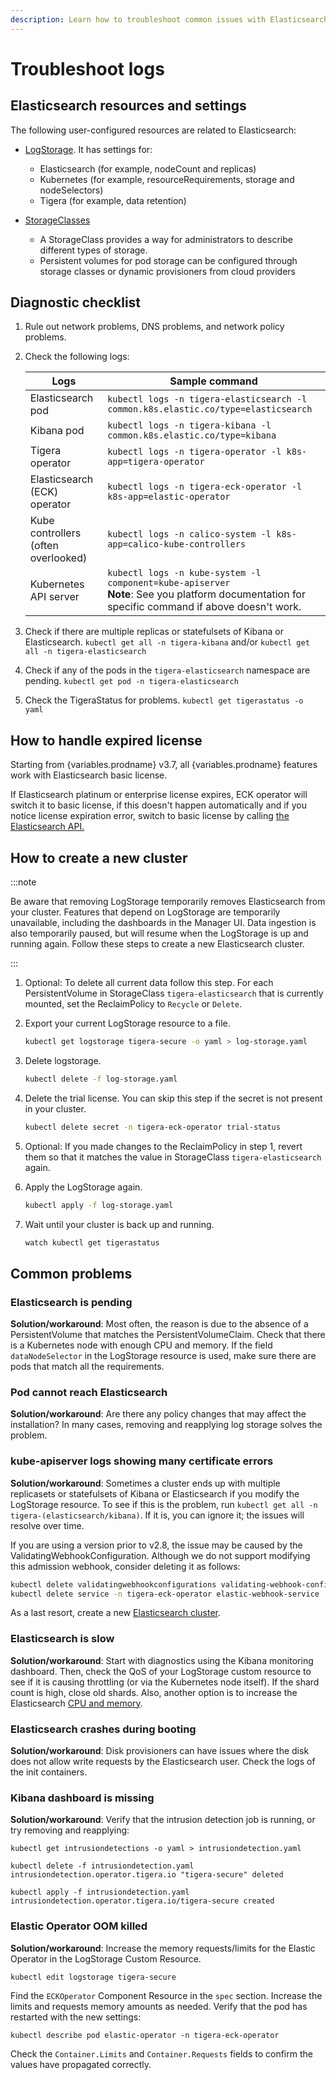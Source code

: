```yaml
---
description: Learn how to troubleshoot common issues with Elasticsearch.
---
```



# Troubleshoot logs

## Elasticsearch resources and settings

The following user-configured resources are related to Elasticsearch:

- [LogStorage](../../reference/installation/api.mdx#operator.tigera.io/v1.LogStorage). It has settings for:

  - Elasticsearch (for example, nodeCount and replicas)
  - Kubernetes (for example, resourceRequirements, storage and nodeSelectors)
  - Tigera (for example, data retention)

- [StorageClasses](../../operations/logstorage/create-storage.mdx)
  - A StorageClass provides a way for administrators to describe different types of storage.
  - Persistent volumes for pod storage can be configured through storage classes or dynamic provisioners from cloud providers

## Diagnostic checklist

1. Rule out network problems, DNS problems, and network policy problems.
1. Check the following logs:

   | Logs                                | Sample command                                                                                                                                      |
   | ----------------------------------- | --------------------------------------------------------------------------------------------------------------------------------------------------- |
   | Elasticsearch pod                   | `kubectl logs -n tigera-elasticsearch -l common.k8s.elastic.co/type=elasticsearch`                                                                  |
   | Kibana pod                          | `kubectl logs -n tigera-kibana -l common.k8s.elastic.co/type=kibana`                                                                                |
   | Tigera operator                     | `kubectl logs -n tigera-operator -l k8s-app=tigera-operator`                                                                                        |
   | Elasticsearch (ECK) operator        | `kubectl logs -n tigera-eck-operator -l k8s-app=elastic-operator`                                                                                   |
   | Kube controllers (often overlooked) | `kubectl logs -n calico-system -l k8s-app=calico-kube-controllers`                                                                                  |
   | Kubernetes API server               | `kubectl logs -n kube-system -l component=kube-apiserver`<br />**Note**: See you platform documentation for specific command if above doesn't work. |

1. Check if there are multiple replicas or statefulsets of Kibana or Elasticsearch.
   `kubectl get all -n tigera-kibana` and/or `kubectl get all -n tigera-elasticsearch`
1. Check if any of the pods in the `tigera-elasticsearch` namespace are pending.
   `kubectl get pod -n tigera-elasticsearch`
1. Check the TigeraStatus for problems.
   `kubectl get tigerastatus -o yaml`

## How to handle expired license

Starting from {variables.prodname} v3.7, all {variables.prodname} features work with Elasticsearch basic license.

If Elasticsearch platinum or enterprise license expires, ECK operator will switch it to basic license, if this doesn't happen automatically and if you notice license expiration error, switch to basic license by calling [the Elasticsearch API.](https://www.elastic.co/guide/en/elasticsearch/reference/current/start-basic.html)

## How to create a new cluster

:::note

Be aware that removing LogStorage temporarily removes Elasticsearch from your cluster. Features that depend on LogStorage are temporarily unavailable, including the dashboards in the Manager UI. Data ingestion is also temporarily paused, but will resume when the LogStorage is up and running again.
Follow these steps to create a new Elasticsearch cluster.

:::

1. Optional: To delete all current data follow this step. For each PersistentVolume in StorageClass `tigera-elasticsearch` that is currently mounted, set the ReclaimPolicy to `Recycle` or `Delete`.
1. Export your current LogStorage resource to a file.

   ```bash
   kubectl get logstorage tigera-secure -o yaml > log-storage.yaml
   ```

1. Delete logstorage.

   ```bash
   kubectl delete -f log-storage.yaml
   ```

1. Delete the trial license. You can skip this step if the secret is not present in your cluster.

   ```bash
   kubectl delete secret -n tigera-eck-operator trial-status
   ```

1. Optional: If you made changes to the ReclaimPolicy in step 1, revert them so that it matches the value in StorageClass `tigera-elasticsearch` again.

1. Apply the LogStorage again.

   ```bash
   kubectl apply -f log-storage.yaml
   ```

1. Wait until your cluster is back up and running.
   ```bash
   watch kubectl get tigerastatus
   ```

## Common problems

### Elasticsearch is pending

**Solution/workaround**: Most often, the reason is due to the absence of a PersistentVolume that matches the PersistentVolumeClaim. Check that there is a Kubernetes node with enough CPU and memory. If the field `dataNodeSelector` in the LogStorage resource is used, make sure there are pods that match all the requirements.

### Pod cannot reach Elasticsearch

**Solution/workaround**: Are there any policy changes that may affect the installation? In many cases, removing and reapplying log storage solves the problem.

### kube-apiserver logs showing many certificate errors

**Solution/workaround**: Sometimes a cluster ends up with multiple replicasets or statefulsets of Kibana or Elasticsearch if you modify the LogStorage resource. To see if this is the problem, run `kubectl get all -n tigera-(elasticsearch/kibana)`. If it is, you can ignore it; the issues will resolve over time.

If you are using a version prior to v2.8, the issue may be caused by the ValidatingWebhookConfiguration. Although we do not support modifying this admission webhook, consider deleting it as follows:

```bash
kubectl delete validatingwebhookconfigurations validating-webhook-configuration
kubectl delete service -n tigera-eck-operator elastic-webhook-service
```

As a last resort, create a new [Elasticsearch cluster](#how-to-create-a-new-cluster).

### Elasticsearch is slow

**Solution/workaround**: Start with diagnostics using the Kibana monitoring dashboard. Then, check the QoS of your LogStorage custom resource to see if it is causing throttling (or via the Kubernetes node itself). If the shard count is high, close old shards. Also, another option is to increase the Elasticsearch [CPU and memory](../../reference/installation/api.mdx#operator.tigera.io/v1.LogStorageSpec).

### Elasticsearch crashes during booting

**Solution/workaround**: Disk provisioners can have issues where the disk does not allow write requests by the Elasticsearch user. Check the logs of the init containers.

### Kibana dashboard is missing

**Solution/workaround**: Verify that the intrusion detection job is running, or try removing and reapplying:

```
kubectl get intrusiondetections -o yaml > intrusiondetection.yaml

kubectl delete -f intrusiondetection.yaml
intrusiondetection.operator.tigera.io "tigera-secure" deleted

kubectl apply -f intrusiondetection.yaml
intrusiondetection.operator.tigera.io/tigera-secure created
```

### Elastic Operator OOM killed

**Solution/workaround**: Increase the memory requests/limits for the Elastic Operator in the LogStorage Custom Resource.

```
kubectl edit logstorage tigera-secure
```

Find the `ECKOperator` Component Resource in the `spec` section. Increase the limits and requests memory amounts as needed. Verify that the pod has restarted with the new settings:

```
kubectl describe pod elastic-operator -n tigera-eck-operator
```

Check the `Container.Limits` and `Container.Requests` fields to confirm the values have propagated correctly.
